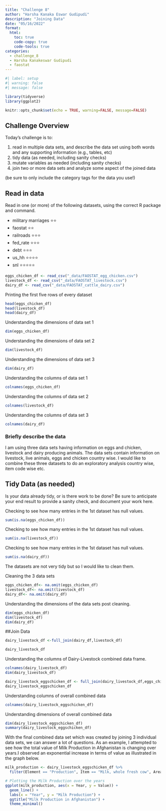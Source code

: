 ```yaml
---
title: "Challenge 8"
author: "Harsha Kanaka Eswar Gudipudi"
description: "Joining Data"
date: "05/16/2022"
format:
  html:
    toc: true
    code-copy: true
    code-tools: true
categories:
  - challenge_8
  - Harsha Kanakeswar Gudipudi
  - faostat
---
```


```r
#| label: setup
#| warning: false
#| message: false

library(tidyverse)
library(ggplot2)

knitr::opts_chunk$set(echo = TRUE, warning=FALSE, message=FALSE)
```

## Challenge Overview

Today's challenge is to:

1)  read in multiple data sets, and describe the data set using both words and any supporting information (e.g., tables, etc)
2)  tidy data (as needed, including sanity checks)
3)  mutate variables as needed (including sanity checks)
4)  join two or more data sets and analyze some aspect of the joined data

(be sure to only include the category tags for the data you use!)

## Read in data

Read in one (or more) of the following datasets, using the correct R package and command.

  - military marriages ⭐⭐
  - faostat ⭐⭐
  - railroads  ⭐⭐⭐
  - fed_rate ⭐⭐⭐
  - debt ⭐⭐⭐
  - us_hh ⭐⭐⭐⭐
  - snl ⭐⭐⭐⭐⭐

```r
eggs_chicken_df <- read_csv("_data/FAOSTAT_egg_chicken.csv")
livestock_df <- read_csv("_data/FAOSTAT_livestock.csv")
dairy_df <- read_csv("_data/FAOSTAT_cattle_dairy.csv")
```
Printing the first five rows of every dataset
```r
head(eggs_chicken_df) 
head(livestock_df) 
head(dairy_df) 
```

Understanding the dimensions of data set 1
```r
dim(eggs_chicken_df)
```
Understanding the dimensions of data set 2
```r
dim(livestock_df)
```
Understanding the dimensions of data set 3
```r
dim(dairy_df)
```

Understanding the columns of data set 1
```r
colnames(eggs_chicken_df)
```
Understanding the columns of data set 2
```r
colnames(livestock_df)
```
Understanding the columns of data set 3
```r
colnames(dairy_df)
```




### Briefly describe the data

I am using three data sets having information on eggs and chicken, livestock and dairy producing animals. The data sets contain information on livestock, live animals, eggs and chicken country wise. I would like to combine these three datasets to do an exploratory analysis country wise, item code wise etc.

## Tidy Data (as needed)

Is your data already tidy, or is there work to be done? Be sure to anticipate your end result to provide a sanity check, and document your work here.

Checking to see how many entries in the 1st dataset has null values.
```r
sum(is.na(eggs_chicken_df))
```
Checking to see how many entries in the 1st dataset has null values.
```r
sum(is.na(livestock_df))
```

Checking to see how many entries in the 1st dataset has null values.
```r
sum(is.na(dairy_df))
```


The datasets are not very tidy but so I would like to clean them.

Cleaning the 3 data sets
```r
eggs_chicken_df<- na.omit(eggs_chicken_df)
livestock_df<- na.omit(livestock_df)
dairy_df<- na.omit(dairy_df)
```

Understanding the dimensions of the data sets post cleaning.
```r
dim(eggs_chicken_df)
dim(livestock_df)
dim(dairy_df)
```

##Join Data
```r
dairy_livestock_df <-full_join(dairy_df,livestock_df)

dairy_livestock_df
```
Understanding the columns of Dairy-Livestock combined data frame.
```r
colnames(dairy_livestock_df)
dim(dairy_livestock_df)

```


```r
dairy_livestock_eggschicken_df <- full_join(dairy_livestock_df,eggs_chicken_df)
dairy_livestock_eggschicken_df

```
Understanding columns of overall combined data
```r
colnames(dairy_livestock_eggschicken_df)

```

Understanding dimensions of overall combined data
```r
dim(dairy_livestock_eggschicken_df)
summary(dairy_livestock_eggschicken_df)
```
 
With the final combined data set which was created by joining 3 individual data sets, we can answer a lot of questions. As an example, I attempted to see how the total value of Milk Production in Afghanistan is changing over years.I observed an exponential increase in terms of value as illustrated in the graph below.
```r

milk_production <- dairy_livestock_eggschicken_df %>%
  filter(Element == "Production", Item == "Milk, whole fresh cow", Area == "Afghanistan" )

# Plotting the Milk Production over the years
ggplot(milk_production, aes(x = Year, y = Value)) +
  geom_line() +
  labs(x = "Year", y = "Milk Production") +
  ggtitle("Milk Production in Afghanistan") +
  theme_minimal()
```


